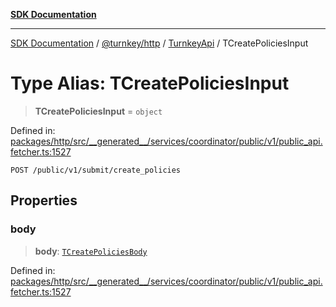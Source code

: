 [**SDK Documentation**](../../../../../README.mdx)

***

[SDK Documentation](../../../../../packages.mdx) / [@turnkey/http](../../../README.mdx) / [TurnkeyApi](../README.mdx) / TCreatePoliciesInput

# Type Alias: TCreatePoliciesInput

> **TCreatePoliciesInput** = `object`

Defined in: [packages/http/src/\_\_generated\_\_/services/coordinator/public/v1/public\_api.fetcher.ts:1527](https://github.com/tkhq/sdk/blob/e1b1a69bdd608320aaf03cc2dbbf68dc0c52b28d/packages/http/src/__generated__/services/coordinator/public/v1/public_api.fetcher.ts#L1527)

`POST /public/v1/submit/create_policies`

## Properties

### body

> **body**: [`TCreatePoliciesBody`](TCreatePoliciesBody.mdx)

Defined in: [packages/http/src/\_\_generated\_\_/services/coordinator/public/v1/public\_api.fetcher.ts:1527](https://github.com/tkhq/sdk/blob/e1b1a69bdd608320aaf03cc2dbbf68dc0c52b28d/packages/http/src/__generated__/services/coordinator/public/v1/public_api.fetcher.ts#L1527)
